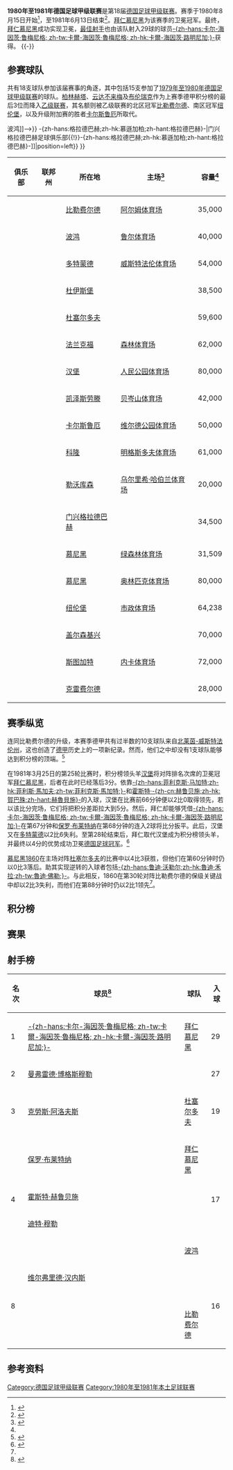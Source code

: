 {{noteTA
|G1=足球
|G2=德甲
|G3=uefa
}}
{{Infobox football league season
| competition                = [[德国足球甲级联赛|德国足球甲级联赛]]
| season                     = 1980–81
| winners                    = [[拜仁慕尼黑|拜仁慕尼黑]]<small>（第 6 次夺冠）</small>
| relegated                  = [[慕尼黑1860|慕尼黑1860]]、[[沙尔克04|沙尔克04]]、<br>[[乌丁根足球俱乐部|乌丁根]]
| continentalcup1            = [[1981–82年欧洲冠军杯|欧洲冠军杯]]
| continentalcup1 qualifiers = [[拜仁慕尼黑|拜仁慕尼黑]]
| continentalcup2            = [[1981–82年欧洲优胜者杯|欧洲优胜者杯]]
| continentalcup2 qualifiers = [[法兰克福足球俱乐部|法兰克福]]
| continentalcup3            = [[1981–82年歐洲足協盃|欧洲联盟杯]]
| continentalcup3 qualifiers = [[汉堡足球俱乐部|汉堡]]、[[斯图加特足球俱乐部|斯图加特]]、<br>[[凯泽斯劳滕足球俱乐部|凯泽斯劳滕]]、[[门兴格拉德巴赫足球俱乐部|-{zh-hans:格拉德巴赫;zh-hk:慕遜加柏;zh-hant:格拉德巴赫}-]]
| league topscorer           = [[卡尔-海因茨·鲁梅尼格|-{zh-hans:鲁梅尼格; zh-tw:魯梅尼格; zh-hk:路明尼加;}-]]<small>（29球）</small>
| biggest home win           = [[汉堡足球俱乐部|汉堡]] 7–1 [[沙尔克04|沙尔克04]]<br>[[门兴格拉德巴赫足球俱乐部|-{zh-hans:格拉德巴赫;zh-hk:慕遜加柏;zh-hant:格拉德巴赫}-]] 7–1 [[乌丁根足球俱乐部|乌丁根]]
| biggest away win           = [[沙尔克04|沙尔克04]] 0–6 [[波鸿足球俱乐部|波鸿]]
| highest scoring            = [[拜仁慕尼黑|拜仁慕尼黑]] 7–2 [[法兰克福足球俱乐部|法兰克福]]<br>[[卡尔斯鲁厄足球俱乐部|卡尔斯鲁厄]] 7–2 [[慕尼黑1860|慕尼黑1860]]
| matches                    = 306
| total goals                = 1031
| attendance                 = 7364087
| prevseason                 = [[1979年至1980年德国足球甲级联赛|1979–80]]
| nextseason                 = [[1981年至1982年德国足球甲级联赛|1981–82]]
}}
'''1980年至1981年德国足球甲级联赛'''是第18届[[德国足球甲级联赛|德国足球甲级联赛]]。赛季于1980年8月15日开始<ref>{{de}}{{cite web|url=http://www.dfb.de/index.php?id=327801|title=Schedule Round 1|publisher=DFB|deadurl=yes|archiveurl=https://web.archive.org/web/20110608083613/http://www.dfb.de/index.php?id=327801|archivedate=2011-06-08|accessdate=2014-10-14}}</ref>，至1981年6月13日结束<ref>{{de}}{{cite web|url=http://www.dfb.de/index.php?id=328163|title=Archive 1980/1981 Round 34|publisher=DFB|deadurl=yes|archiveurl=https://web.archive.org/web/20110608083727/http://www.dfb.de/index.php?id=328163|archivedate=2011-06-08|accessdate=2014-10-14}}</ref>。[[拜仁慕尼黑|拜仁慕尼黑]]为该赛季的卫冕冠军。最终，[[拜仁慕尼黑|拜仁慕尼黑]]成功实现卫冕，[[德国足球甲级联赛最佳射手|最佳射手]]也由该队射入29球的球员[[卡尔-海因茨·鲁梅尼格|-{zh-hans:卡尔-海因茨·鲁梅尼格; zh-tw:卡爾-海因茨·魯梅尼格; zh-hk:卡爾-海因茨·路明尼加;}-]]获得。
{{TOC left}}
{{-}}

==参赛球队==
共有18支球队参加该届赛事的角逐，其中包括15支参加了[[1979年至1980年德国足球甲级联赛|1979年至1980年德国足球甲级联赛]]的球队。[[柏林赫塔|柏林赫塔]]、[[云达不来梅|云达不来梅]]及[[布伦瑞克足球俱乐部|布伦瑞克]]作为上赛季德甲积分榜的最后3位而降入[[德国足球乙级联赛|乙级联赛]]，其名额则被乙级联赛的北区冠军[[比勒费尔德足球俱乐部|比勒费尔德]]、南区冠军[[纽伦堡足球俱乐部|纽伦堡]]，以及升级附加赛的胜者[[卡尔斯鲁厄足球俱乐部|卡尔斯鲁厄]]所取代。

{{Location map+ |FRG and West Berlin |width=375 |float=right |caption=1980-81赛季德甲联赛球队分布图 |places=
{{Location map~ |FRG and West Berlin |lat=52.022833|long=8.522395|label=[[比勒费尔德足球俱乐部|比勒费尔德]] |position=bottom}}
{{Location map~ |FRG and West Berlin |lat=51.482987|long=7.211397 |label=<!--<small>[[波鸿足球俱乐部{{!}}波鸿|波鸿足球俱乐部{{!}}波鸿]]</small>-->}}
{{Location map~ |FRG and West Berlin |lat=51.4925  |long=7.454444 |label=<small>[[多特蒙德足球俱乐部|多特蒙德]]</small>}}
{{Location map~ |FRG and West Berlin |lat=51.409033|long=6.778664 |label=<small>[[杜伊斯堡足球俱乐部|杜伊斯堡]]</small>|position=left}}
{{Location map~ |FRG and West Berlin |lat=51.261593|long=6.733204 |label=<small>[[杜塞尔多夫足球俱乐部|杜塞尔多夫]]</small> }}
{{Location map~ |FRG and West Berlin |lat=50.069206|long=8.644234 |label=[[法兰克福足球俱乐部|法兰克福]] |position=left}}
{{Location map~ |FRG and West Berlin |lat=53.587095|long=9.898711 |label=[[汉堡足球俱乐部|汉堡]]}}
{{Location map~ |FRG and West Berlin |lat=49.434705|long=7.776408 |label=[[凯泽斯劳滕足球俱乐部|凯泽斯劳滕]]}}
{{Location map~ |FRG and West Berlin |lat=49.021176|long=8.413021 |label=[[卡尔斯鲁厄足球俱乐部|卡尔斯鲁厄]]}}
{{Location map~ |FRG and West Berlin |lat=50.933224|long=6.874697 |label=<small>[[科隆足球俱乐部|科隆]]</small>|position=bottom}}
{{Location map~ |FRG and West Berlin |lat=51.037708|long=7.002651|label=<small>[[拜耳勒沃库森|勒沃库森]]</small>}}
{{Location map~ |FRG and West Berlin |lat=51.208908|long=6.439549 |label=<small>[[门兴格拉德巴赫足球俱乐部{{!}}-{zh-hans:格拉德巴赫;zh-hk:慕遜加柏;zh-hant:格拉德巴赫}-|门兴格拉德巴赫足球俱乐部{{!}}-{zh-hans:格拉德巴赫;zh-hk:慕遜加柏;zh-hant:格拉德巴赫}-]]</small>|position=left}}
{{Location map~ |FRG and West Berlin |lat=48.110950|long=11.574578|label=[[慕尼黑1860|慕尼黑1860]]<br>[[拜仁慕尼黑|拜仁慕尼黑]]}}
{{Location map~ |FRG and West Berlin |lat=49.426230|long=11.125740|label=[[纽伦堡足球俱乐部|纽伦堡]]|}}
{{Location map~ |FRG and West Berlin |lat=51.529752|long=7.079809 |label=<small>[[沙尔克04|沙尔克]]</small>|position=left}}
{{Location map~ |FRG and West Berlin |lat=48.792295|long=9.232141|label=[[斯图加特足球俱乐部|斯图加特]]}}
{{Location map~ |FRG and West Berlin |lat=51.338858|long=6.603603 |label=<small>[[乌丁根足球俱乐部|乌丁根]]</small>|position=left}}
<!--DISPLAY FIXES FOR RUHR AREA TEAMS-->
{{Location map~ |FRG and West Berlin |mark=TransparentPlaceholder.png|lat=51.559146|long=7.067248 |label=<br /><small>    [[波鸿足球俱乐部|波鸿]]</small> |position=top}}
}}
{| class="wikitable sortable"
|-
! 俱乐部
! 联邦州
! 所在地
! 主场<ref name="Vereinslexikon">{{de}}{{cite book|last=Grüne|first=Hardy|title=Enzyklopädie des deutschen Ligafußballs, Band 7: Vereinslexikon|publisher=AGON Sportverlag|location=Kassel|year=2001|isbn=3-89784-147-9}}</ref>
! 容量<ref name="Vereinslexikon" />
|-
| {{sort|Bielefeld|[[比勒费尔德足球俱乐部|比勒费尔德]]}}
| {{flag|North Rhine-Westphalia}}
| [[比勒费尔德|比勒费尔德]]
| [[旭格竞技场|阿尔姆体育场]]
| 35,000
|-
| {{sort|Bochum|[[波鸿足球俱乐部|波鸿]]}}
| {{flag|North Rhine-Westphalia}}
| [[波鸿|波鸿]]
| [[鲁尔球场|鲁尔体育场]]
| 40,000
|-
| {{sort|Dortmund|[[多特蒙德足球俱乐部|多特蒙德]]}}
| {{flag|North Rhine-Westphalia}}
| [[多特蒙德|多特蒙德]]
| [[威斯特法伦球场|威斯特法伦体育场]]
| 54,000
|-
| {{sort|Duisburg|[[杜伊斯堡足球俱乐部|杜伊斯堡]]}}
| {{flag|North Rhine-Westphalia}}
| [[杜伊斯堡|杜伊斯堡]]
| {{link-de|维道体育场|Wedaustadion}}
| 38,500
|-
| {{sort|Düsseldorf|[[杜塞尔多夫足球俱乐部|杜塞尔多夫]]}}
| {{flag|North Rhine-Westphalia}}
| [[杜塞尔多夫|杜塞尔多夫]]
| {{link-de|莱茵体育场|Rheinstadion}}
| 59,600
|-
| {{sort|Frankfurt|[[法兰克福足球俱乐部|法兰克福]]}}
| {{flag|Hesse}}
| [[法兰克福|法兰克福]]
| [[商业银行竞技场|森林体育场]]
| 62,000
|-
| {{sort|Hamburg|[[汉堡足球俱乐部|汉堡]]}}
| {{flag|Hamburg}}
| [[汉堡|汉堡]]
| [[人民公园体育场|人民公园体育场]]
| 80,000
|-
| {{sort|Kaiserslautern|[[凯泽斯劳滕足球俱乐部|凯泽斯劳滕]]}}
| {{flag|Rhineland-Palatinate}}
| [[凯泽斯劳滕|凯泽斯劳滕]]
| [[弗里茨·瓦尔特体育场|贝岑山体育场]]
| 42,000
|-
| {{sort|Karlsruhe|[[卡尔斯鲁厄足球俱乐部|卡尔斯鲁厄]]}}
|{{flag|Baden-Württemberg}}
| [[卡尔斯鲁厄|卡尔斯鲁厄]]
| [[维尔德公园体育场|维尔德公园体育场]]
| 50,000
|-
| {{sort|Köln|[[科隆足球俱乐部|科隆]]}}
| {{flag|North Rhine-Westphalia}}
| [[科隆|科隆]]
| [[莱茵能源球场|明格斯多夫体育场]]
| 61,000
|-
| {{sort|Leverkusen|[[拜耳勒沃库森|拜耳勒沃库森]]}}
| {{flag|North Rhine-Westphalia}}
| [[勒沃库森|勒沃库森]]
| [[拜耳竞技场|乌尔里希·哈伯兰体育场]]
| 20,000
|-
| {{sort|Mönchengladbach|[[门兴格拉德巴赫足球俱乐部|门兴格拉德巴赫]]}}
| {{flag|North Rhine-Westphalia}}
| [[门兴格拉德巴赫|门兴格拉德巴赫]]
| {{link-de|博克尔山体育场|Bökelbergstadion}}
| 34,500
|-
| {{sort|München 1860|[[慕尼黑1860|慕尼黑1860]]}}
| {{flag|Bavaria}}
| [[慕尼黑|慕尼黑]]
| [[绿森林体育场|绿森林体育场]]
| 31,509
|-
| {{sort|München Bayern|[[拜仁慕尼黑|拜仁慕尼黑]]}}
| {{flag|Bavaria}}
| [[慕尼黑|慕尼黑]]
| [[慕尼黑奥林匹克体育场|奥林匹克体育场]]
| 80,000
|-
| {{sort|Nurnberg|[[纽伦堡足球俱乐部|纽伦堡]]}}
| {{flag|Bavaria}}
| [[纽伦堡|纽伦堡]]
| [[根德体育场|市政体育场]]
| 64,238
|-
| {{sort|Schalke|[[沙尔克04|沙尔克04]]}}
| {{flag|North Rhine-Westphalia}}
| [[盖尔森基兴|盖尔森基兴]]
| {{link-de|公园体育场|Parkstadion}}
| 70,000
|-
| {{sort|Stuttgart|[[斯图加特足球俱乐部|斯图加特]]}}
|{{flag|Baden-Württemberg}}
| [[斯图加特|斯图加特]]
| [[内卡体育场|内卡体育场]]
| 72,000
|-
| {{sort|Uerdingen|[[乌丁根足球俱乐部|乌丁根]]}}
| {{flag|North Rhine-Westphalia}}
| [[克雷费尔德|克雷费尔德]]
| {{link-de|格罗滕堡体育场|Grotenburg-Stadion}}
| 28,000
|}

==赛季纵览==
连同比勒费尔德的升级，本赛季德甲共有过半数的10支球队来自[[北莱茵-威斯特法伦州|北莱茵-威斯特法伦州]]，这也创造了[[德甲|德甲]]历史上的一项新纪录。然而，他们之中却没有1支球队能够达到积分榜的顶端。<ref name="kicker">{{de}}{{cite web|url=http://www.kicker.de/news/fussball/bundesliga/bl50/573044/artikel_champagner-in-muenchen-traenen-auf-schalke.html|title=Champagner in München, Tränen auf Schalke|publisher=Kicker Online|date=2012-08-03|accessdate=2014-10-15|archive-date=2014-02-28|archive-url=https://web.archive.org/web/20140228222035/http://www.kicker.de/news/fussball/bundesliga/bl50/573044/artikel_champagner-in-muenchen-traenen-auf-schalke.html|dead-url=no}}</ref>

在1981年3月25日的第25轮比赛时，积分榜领头羊[[汉堡足球俱乐部|汉堡]]将对阵排名次席的卫冕冠军[[拜仁慕尼黑|拜仁慕尼黑]]，后者在此时已经落后3分。依靠[[菲利斯·馬加夫|-{zh-hans:菲利克斯·马加特;zh-hk:菲利斯·馬加夫;zh-tw:菲利克斯·馬加特;}-]]和[[霍斯特·赫鲁贝施|霍斯特·-{zh-cn:赫鲁贝施;zh-hk:賀巴殊;zh-hant:赫魯貝施}-]]的入球，汉堡在比赛前66分钟便以2比0取得领先，若以该比分完场，它们将把积分差距拉大到5分。然后，拜仁却能够凭借[[卡尔-海因茨·鲁梅尼格|-{zh-hans:卡尔-海因茨·鲁梅尼格; zh-tw:卡爾-海因茨·魯梅尼格; zh-hk:卡爾-海因茨·路明尼加;}-]]在第67分钟和[[保罗·布莱特纳|保罗·布莱特纳]]在第68分钟的连入2球将比分扳平。此后，汉堡又在[[多特蒙德|多特蒙德]]以2比6失利。至第28轮结束后，拜仁取代汉堡成为积分榜领头羊，并最终以4分的优势成功卫冕[[德国足球冠军|德国足球冠军]]。<ref>{{de}}{{cite book | last = Schulze-Marmeling | first = Dietrich | title = Die Bayern. Die Geschichte des deutschen Rekordmeisters | publisher = Die Werkstatt | year = 2003 | isbn = 3-89533-426-X|page=266-267}}</ref>

[[慕尼黑1860|慕尼黑1860]]在主场对阵[[杜塞尔多夫足球俱乐部|杜塞尔多夫]]的比赛中以4比3获胜，但他们在第60分钟时仍以0比3落后。助其实现逆转的入球者包括[[鲁迪·沃勒尔|-{zh-hans:鲁迪·沃勒尔;zh-hk:魯迪·禾拉;zh-tw:魯迪·佛勒;}-]]。与此相反，1860在第30轮对阵比勒费尔德的保级关键战中却以2比3失利，而他们在第88分钟时仍以2比1领先<ref name="kicker"/>。

==积分榜==
{{Fb cl header}}
{{Fb cl team 2pts |p=1 |t=Bayern Munich     |w=22|d=9 |l=3 |gf=89|ga=41|bc=#ACE1AF|champion=y}}
{{Fb cl3 qr |rows=1 |competition=[[1981–82年欧洲冠军杯#第一圈|1981–82年欧洲冠军杯第一圈]]}}
{{Fb cl team 2pts |p=2 |t=Hamburg           |w=21|d=7 |l=6 |gf=73|ga=43|bc=#97DEFF}}
{{Fb cl3 qr |rows=3 |competition=[[1981–82年歐洲足協盃#第一圈|1981–82年欧洲联盟杯第一圈]]}}
{{Fb cl team 2pts |p=3 |t=Stuttgart         |w=19|d=8 |l=7 |gf=70|ga=44|bc=#97DEFF}}
{{Fb cl team 2pts |p=4 |t=Kaiserslautern    |w=17|d=10|l=7 |gf=60|ga=37|bc=#97DEFF}}
{{Fb cl team 2pts |p=5 |t=Frankfurt         |w=13|d=12|l=9 |gf=61|ga=57|bc=#FFFF75}}
{{Fb cl3 qr |rows=1 |competition=[[1981–82年欧洲优胜者杯|1981–82年欧洲优胜者杯第一圈]]}}
{{Fb cl team 2pts |p=6 |t=Mönchengladbach   |w=15|d=7 |l=12|gf=68|ga=64|bc=#97DEFF}}
{{Fb cl3 qr |rows=1 |competition=[[1981–82年歐洲足協盃#第一圈|1981–82年欧洲联盟杯第一圈]]|nt=1}}
{{Fb cl team 2pts |p=7 |t=Borussia Dortmund |w=13|d=9 |l=12|gf=69|ga=59}}
{{Fb cl team 2pts |p=8 |t=Köln              |w=12|d=10|l=12|gf=54|ga=55}}
{{Fb cl team 2pts |p=9 |t=Bochum            |w=9 |d=15|l=10|gf=53|ga=45}}
{{Fb cl team 2pts |p=10|t=Karlsruhe         |w=9 |d=14|l=11|gf=56|ga=63}}
{{Fb cl team 2pts |p=11|t=Leverkusen        |w=10|d=10|l=14|gf=52|ga=53}}
{{Fb cl team 2pts |p=12|t=Duisburg          |w=10|d=9 |l=15|gf=45|ga=58}}
{{Fb cl team 2pts |p=13|t=Düsseldorf        |w=10|d=8 |l=16|gf=57|ga=64}}
{{Fb cl team 2pts |p=14|t=Nuremberg         |w=11|d=6 |l=17|gf=47|ga=57}}
{{Fb cl team 2pts |p=15|t=Bielefeld         |w=10|d=6 |l=18|gf=46|ga=65}}
{{Fb cl team 2pts |p=16|t=1860 Munich       |w=9 |d=7 |l=18|gf=49|ga=67|bc=#FF8888|relegated=y}}
{{Fb cl3 qr |relegation=yes |rows=3 |competition=[[1981年至1982年德国足球乙级联赛|1981–82年乙级联赛]]}}
{{Fb cl team 2pts |p=17|t=Schalke 04        |w=8 |d=7 |l=19|gf=43|ga=88|bc=#FF8888|relegated=y}}
{{Fb cl team 2pts |p=18|t=Uerdingen   |w=8 |d=6 |l=20|gf=47|ga=79|bc=#FF8888|relegated=y}}
{{Fb cl footer |s=[https://web.archive.org/web/20110608083743/http://www.dfb.de/index.php?id=328164 www.dfb.de]  |nt=<sup>1</sup>因{{Fb team Frankfurt}}获得了[[1981–82年欧洲优胜者杯|欧洲优胜者杯]]的参赛权，其[[1981–82年歐洲足協盃|欧洲联盟杯]]的参赛资格由联赛第6名[[门兴格拉德巴赫足球俱乐部|门兴格拉德巴赫]]入替。|date=2012-04}}

==赛果==
{{Fb r header |nt=18 | Bielefeld | Bochum | Dortmund | Duisburg | Düsseldorf | Frankfurt | Hamburg | Kaiserslautern | Karlsruhe | Köln | Leverkusen | Mönchengladbach | Bayern Munich | 1860 Munich | Nuremberg | Schalke 04 | Stuttgart | Uerdingen}}

{{Fb r team |t=Bielefeld |bg=y}}
<!--      Bielefeld --> {{Fb r|r=null }}
<!--         Bochum --> {{Fb r|gf=3 |ga=3 }}
<!--       Dortmund --> {{Fb r|gf=1 |ga=0 }}
<!--       Duisburg --> {{Fb r|gf=2 |ga=1 }}
<!--     Düsseldorf --> {{Fb r|gf=3 |ga=0 }}
<!--      Frankfurt --> {{Fb r|gf=1 |ga=1 }}
<!--        Hamburg --> {{Fb r|gf=0 |ga=2 }}
<!-- Kaiserslautern --> {{Fb r|gf=0 |ga=1 }}
<!--      Karlsruhe --> {{Fb r|gf=4 |ga=1 }}
<!--           Köln --> {{Fb r|gf=2 |ga=5 }}
<!--     Leverkusen --> {{Fb r|gf=1 |ga=1 }}
<!--     M'gladbach --> {{Fb r|gf=2 |ga=3 }}
<!--  Bayern Munich --> {{Fb r|gf=1 |ga=2 }}
<!--    1860 Munich --> {{Fb r|gf=3 |ga=2 }}
<!--      Nuremberg --> {{Fb r|gf=0 |ga=2 }}
<!--        Schalke --> {{Fb r|gf=1 |ga=0 }}
<!--      Stuttgart --> {{Fb r|gf=1 |ga=0 }}
<!--      Uerdingen --> {{Fb r|gf=3 |ga=1 }}

{{Fb r team |t=Bochum |bg=y}}
<!--     Hertha BSC --> {{Fb r|gf=0 |ga=2 }}
<!--         Bochum --> {{Fb r|r=null }}
<!--       Dortmund --> {{Fb r|gf=0 |ga=2 }}
<!--       Duisburg --> {{Fb r|gf=1 |ga=1 }}
<!--     Düsseldorf --> {{Fb r|gf=2 |ga=1 }}
<!--      Frankfurt --> {{Fb r|gf=2 |ga=0 }}
<!--        Hamburg --> {{Fb r|gf=0 |ga=3 }}
<!-- Kaiserslautern --> {{Fb r|gf=0 |ga=0 }}
<!--      Karlsruhe --> {{Fb r|gf=0 |ga=0 }}
<!--           Köln --> {{Fb r|gf=1 |ga=1 }}
<!--     Leverkusen --> {{Fb r|gf=1 |ga=1 }}
<!--     M'gladbach --> {{Fb r|gf=1 |ga=1 }}
<!--  Bayern Munich --> {{Fb r|gf=1 |ga=3 }}
<!--    1860 Munich --> {{Fb r|gf=4 |ga=1 }}
<!--      Nuremberg --> {{Fb r|gf=4 |ga=0 }}
<!--        Schalke --> {{Fb r|gf=5 |ga=1 }}
<!--      Stuttgart --> {{Fb r|gf=1 |ga=1 }}
<!--      Uerdingen --> {{Fb r|gf=2 |ga=2 }}

{{Fb r team |t=Dortmund |bg=y}}
<!--     Hertha BSC --> {{Fb r|gf=5 |ga=0 }}
<!--         Bochum --> {{Fb r|gf=1 |ga=3 }}
<!--       Dortmund --> {{Fb r|r=null }}
<!--       Duisburg --> {{Fb r|gf=5 |ga=1 }}
<!--     Düsseldorf --> {{Fb r|gf=2 |ga=1 }}
<!--      Frankfurt --> {{Fb r|gf=2 |ga=1 }}
<!--        Hamburg --> {{Fb r|gf=6 |ga=2 }}
<!-- Kaiserslautern --> {{Fb r|gf=2 |ga=2 }}
<!--      Karlsruhe --> {{Fb r|gf=3 |ga=3 }}
<!--           Köln --> {{Fb r|gf=2 |ga=2 }}
<!--     Leverkusen --> {{Fb r|gf=5 |ga=3 }}
<!--     M'gladbach --> {{Fb r|gf=0 |ga=3 }}
<!--  Bayern Munich --> {{Fb r|gf=2 |ga=2 }}
<!--    1860 Munich --> {{Fb r|gf=4 |ga=1 }}
<!--      Nuremberg --> {{Fb r|gf=1 |ga=0 }}
<!--        Schalke --> {{Fb r|gf=2 |ga=2 }}
<!--      Stuttgart --> {{Fb r|gf=3 |ga=3 }}
<!--      Uerdingen --> {{Fb r|gf=2 |ga=1 }}

{{Fb r team |t=Duisburg |bg=y}}
<!--     Hertha BSC --> {{Fb r|gf=1 |ga=1 }}
<!--         Bochum --> {{Fb r|gf=0 |ga=3 }}
<!--       Dortmund --> {{Fb r|gf=2 |ga=1 }}
<!--       Duisburg --> {{Fb r|r=null }}
<!--     Düsseldorf --> {{Fb r|gf=2 |ga=1 }}
<!--      Frankfurt --> {{Fb r|gf=0 |ga=0 }}
<!--        Hamburg --> {{Fb r|gf=2 |ga=0 }}
<!-- Kaiserslautern --> {{Fb r|gf=1 |ga=1 }}
<!--      Karlsruhe --> {{Fb r|gf=2 |ga=2 }}
<!--           Köln --> {{Fb r|gf=3 |ga=4 }}
<!--     Leverkusen --> {{Fb r|gf=2 |ga=4 }}
<!--     M'gladbach --> {{Fb r|gf=4 |ga=0 }}
<!--  Bayern Munich --> {{Fb r|gf=0 |ga=1 }}
<!--    1860 Munich --> {{Fb r|gf=1 |ga=0 }}
<!--      Nuremberg --> {{Fb r|gf=2 |ga=0 }}
<!--        Schalke --> {{Fb r|gf=5 |ga=1 }}
<!--      Stuttgart --> {{Fb r|gf=0 |ga=3 }}
<!--      Uerdingen --> {{Fb r|gf=3 |ga=2 }}

{{Fb r team |t=Düsseldorf |bg=y}}
<!--     Hertha BSC --> {{Fb r|gf=3 |ga=1 }}
<!--         Bochum --> {{Fb r|gf=1 |ga=1 }}
<!--       Dortmund --> {{Fb r|gf=2 |ga=2 }}
<!--       Duisburg --> {{Fb r|gf=0 |ga=1 }}
<!--     Düsseldorf --> {{Fb r|r=null }}
<!--      Frankfurt --> {{Fb r|gf=2 |ga=2 }}
<!--        Hamburg --> {{Fb r|gf=2 |ga=3 }}
<!-- Kaiserslautern --> {{Fb r|gf=0 |ga=2 }}
<!--      Karlsruhe --> {{Fb r|gf=1 |ga=2 }}
<!--           Köln --> {{Fb r|gf=0 |ga=0 }}
<!--     Leverkusen --> {{Fb r|gf=4 |ga=3 }}
<!--     M'gladbach --> {{Fb r|gf=2 |ga=1 }}
<!--  Bayern Munich --> {{Fb r|gf=3 |ga=0 }}
<!--    1860 Munich --> {{Fb r|gf=2 |ga=1 }}
<!--      Nuremberg --> {{Fb r|gf=2 |ga=2 }}
<!--        Schalke --> {{Fb r|gf=3 |ga=3 }}
<!--      Stuttgart --> {{Fb r|gf=3 |ga=1 }}
<!--      Uerdingen --> {{Fb r|gf=4 |ga=2 }}

{{Fb r team |t=Frankfurt |bg=y}}
<!--     Hertha BSC --> {{Fb r|gf=2 |ga=0 }}
<!--         Bochum --> {{Fb r|gf=2 |ga=2 }}
<!--       Dortmund --> {{Fb r|gf=0 |ga=4 }}
<!--       Duisburg --> {{Fb r|gf=2 |ga=1 }}
<!--     Düsseldorf --> {{Fb r|gf=2 |ga=2 }}
<!--      Frankfurt --> {{Fb r|r=null }}
<!--        Hamburg --> {{Fb r|gf=1 |ga=1 }}
<!-- Kaiserslautern --> {{Fb r|gf=3 |ga=2 }}
<!--      Karlsruhe --> {{Fb r|gf=3 |ga=3 }}
<!--           Köln --> {{Fb r|gf=4 |ga=0 }}
<!--     Leverkusen --> {{Fb r|gf=2 |ga=0 }}
<!--     M'gladbach --> {{Fb r|gf=2 |ga=1 }}
<!--  Bayern Munich --> {{Fb r|gf=0 |ga=0 }}
<!--    1860 Munich --> {{Fb r|gf=2 |ga=1 }}
<!--      Nuremberg --> {{Fb r|gf=3 |ga=0 }}
<!--        Schalke --> {{Fb r|gf=5 |ga=0 }}
<!--      Stuttgart --> {{Fb r|gf=2 |ga=1 }}
<!--      Uerdingen --> {{Fb r|gf=2 |ga=2 }}

{{Fb r team |t=Hamburg |bg=y}}
<!--     Hertha BSC --> {{Fb r|gf=4 |ga=1 }}
<!--         Bochum --> {{Fb r|gf=2 |ga=1 }}
<!--       Dortmund --> {{Fb r|gf=2 |ga=1 }}
<!--       Duisburg --> {{Fb r|gf=0 |ga=0 }}
<!--     Düsseldorf --> {{Fb r|gf=2 |ga=1 }}
<!--      Frankfurt --> {{Fb r|gf=3 |ga=1 }}
<!--        Hamburg --> {{Fb r|r=null }}
<!-- Kaiserslautern --> {{Fb r|gf=3 |ga=2 }}
<!--      Karlsruhe --> {{Fb r|gf=3 |ga=1 }}
<!--           Köln --> {{Fb r|gf=2 |ga=0 }}
<!--     Leverkusen --> {{Fb r|gf=2 |ga=0 }}
<!--     M'gladbach --> {{Fb r|gf=2 |ga=1 }}
<!--  Bayern Munich --> {{Fb r|gf=2 |ga=2 }}
<!--    1860 Munich --> {{Fb r|gf=4 |ga=1 }}
<!--      Nuremberg --> {{Fb r|gf=1 |ga=0 }}
<!--        Schalke --> {{Fb r|gf=7 |ga=1 }}
<!--      Stuttgart --> {{Fb r|gf=1 |ga=3 }}
<!--      Uerdingen --> {{Fb r|gf=2 |ga=1 }}

{{Fb r team |t=Kaiserslautern |bg=y}}
<!--     Hertha BSC --> {{Fb r|gf=1 |ga=3 }}
<!--         Bochum --> {{Fb r|gf=0 |ga=0 }}
<!--       Dortmund --> {{Fb r|gf=1 |ga=1 }}
<!--       Duisburg --> {{Fb r|gf=1 |ga=1 }}
<!--     Düsseldorf --> {{Fb r|gf=3 |ga=0 }}
<!--      Frankfurt --> {{Fb r|gf=2 |ga=0 }}
<!--        Hamburg --> {{Fb r|gf=2 |ga=2 }}
<!-- Kaiserslautern --> {{Fb r|r=null }}
<!--      Karlsruhe --> {{Fb r|gf=1 |ga=0 }}
<!--           Köln --> {{Fb r|gf=5 |ga=1 }}
<!--     Leverkusen --> {{Fb r|gf=3 |ga=1 }}
<!--     M'gladbach --> {{Fb r|gf=3 |ga=2 }}
<!--  Bayern Munich --> {{Fb r|gf=4 |ga=2 }}
<!--    1860 Munich --> {{Fb r|gf=3 |ga=2 }}
<!--      Nuremberg --> {{Fb r|gf=3 |ga=1 }}
<!--        Schalke --> {{Fb r|gf=2 |ga=0 }}
<!--      Stuttgart --> {{Fb r|gf=1 |ga=0 }}
<!--      Uerdingen --> {{Fb r|gf=4 |ga=2 }}

{{Fb r team |t=Karlsruhe |bg=y}}
<!--     Hertha BSC --> {{Fb r|gf=2 |ga=1 }}
<!--         Bochum --> {{Fb r|gf=0 |ga=0 }}
<!--       Dortmund --> {{Fb r|gf=1 |ga=1 }}
<!--       Duisburg --> {{Fb r|gf=2 |ga=0 }}
<!--     Düsseldorf --> {{Fb r|gf=3 |ga=0 }}
<!--      Frankfurt --> {{Fb r|gf=1 |ga=1 }}
<!--        Hamburg --> {{Fb r|gf=1 |ga=1 }}
<!-- Kaiserslautern --> {{Fb r|gf=1 |ga=1 }}
<!--      Karlsruhe --> {{Fb r|r=null }}
<!--           Köln --> {{Fb r|gf=1 |ga=1 }}
<!--     Leverkusen --> {{Fb r|gf=1 |ga=1 }}
<!--     M'gladbach --> {{Fb r|gf=3 |ga=4 }}
<!--  Bayern Munich --> {{Fb r|gf=0 |ga=3 }}
<!--    1860 Munich --> {{Fb r|gf=7 |ga=2 }}
<!--      Nuremberg --> {{Fb r|gf=4 |ga=1 }}
<!--        Schalke --> {{Fb r|gf=3 |ga=2 }}
<!--      Stuttgart --> {{Fb r|gf=0 |ga=0 }}
<!--      Uerdingen --> {{Fb r|gf=3 |ga=1 }}

{{Fb r team |t=Köln |bg=y}}
<!--     Hertha BSC --> {{Fb r|gf=1 |ga=0 }}
<!--         Bochum --> {{Fb r|gf=2 |ga=2 }}
<!--       Dortmund --> {{Fb r|gf=2 |ga=1 }}
<!--       Duisburg --> {{Fb r|gf=1 |ga=0 }}
<!--     Düsseldorf --> {{Fb r|gf=1 |ga=2 }}
<!--      Frankfurt --> {{Fb r|gf=5 |ga=0 }}
<!--        Hamburg --> {{Fb r|gf=0 |ga=3 }}
<!-- Kaiserslautern --> {{Fb r|gf=2 |ga=2 }}
<!--      Karlsruhe --> {{Fb r|gf=4 |ga=0 }}
<!--           Köln --> {{Fb r|r=null }}
<!--     Leverkusen --> {{Fb r|gf=1 |ga=1 }}
<!--     M'gladbach --> {{Fb r|gf=2 |ga=3 }}
<!--  Bayern Munich --> {{Fb r|gf=0 |ga=3 }}
<!--    1860 Munich --> {{Fb r|gf=4 |ga=1 }}
<!--      Nuremberg --> {{Fb r|gf=2 |ga=2 }}
<!--        Schalke --> {{Fb r|gf=0 |ga=2 }}
<!--      Stuttgart --> {{Fb r|gf=3 |ga=1 }}
<!--      Uerdingen --> {{Fb r|gf=3 |ga=0 }}

{{Fb r team |t=Leverkusen |bg=y}}
<!--     Hertha BSC --> {{Fb r|gf=2 |ga=0 }}
<!--         Bochum --> {{Fb r|gf=2 |ga=0 }}
<!--       Dortmund --> {{Fb r|gf=4 |ga=1 }}
<!--       Duisburg --> {{Fb r|gf=1 |ga=1 }}
<!--     Düsseldorf --> {{Fb r|gf=2 |ga=0 }}
<!--      Frankfurt --> {{Fb r|gf=3 |ga=2 }}
<!--        Hamburg --> {{Fb r|gf=1 |ga=2 }}
<!-- Kaiserslautern --> {{Fb r|gf=0 |ga=1 }}
<!--      Karlsruhe --> {{Fb r|gf=3 |ga=0 }}
<!--           Köln --> {{Fb r|gf=1 |ga=1 }}
<!--     Leverkusen --> {{Fb r|r=null }}
<!--     M'gladbach --> {{Fb r|gf=1 |ga=5 }}
<!--  Bayern Munich --> {{Fb r|gf=3 |ga=0 }}
<!--    1860 Munich --> {{Fb r|gf=1 |ga=1 }}
<!--      Nuremberg --> {{Fb r|gf=1 |ga=1 }}
<!--        Schalke --> {{Fb r|gf=4 |ga=0 }}
<!--      Stuttgart --> {{Fb r|gf=1 |ga=1 }}
<!--      Uerdingen --> {{Fb r|gf=4 |ga=1 }}

{{Fb r team |t=Mönchengladbach |bg=y}}
<!--     Hertha BSC --> {{Fb r|gf=4 |ga=2 }}
<!--         Bochum --> {{Fb r|gf=2 |ga=1 }}
<!--       Dortmund --> {{Fb r|gf=1 |ga=0 }}
<!--       Duisburg --> {{Fb r|gf=4 |ga=1 }}
<!--     Düsseldorf --> {{Fb r|gf=2 |ga=2 }}
<!--      Frankfurt --> {{Fb r|gf=2 |ga=2 }}
<!--        Hamburg --> {{Fb r|gf=2 |ga=2 }}
<!-- Kaiserslautern --> {{Fb r|gf=1 |ga=0 }}
<!--      Karlsruhe --> {{Fb r|gf=3 |ga=3 }}
<!--           Köln --> {{Fb r|gf=2 |ga=0 }}
<!--     Leverkusen --> {{Fb r|gf=1 |ga=0 }}
<!--     M'gladbach --> {{Fb r|r=null }}
<!--  Bayern Munich --> {{Fb r|gf=1 |ga=4 }}
<!--    1860 Munich --> {{Fb r|gf=3 |ga=2 }}
<!--      Nuremberg --> {{Fb r|gf=1 |ga=4 }}
<!--        Schalke --> {{Fb r|gf=3 |ga=1 }}
<!--      Stuttgart --> {{Fb r|gf=1 |ga=3 }}
<!--      Uerdingen --> {{Fb r|gf=7 |ga=1 }}

{{Fb r team |t=Bayern Munich |bg=y}}
<!--     Hertha BSC --> {{Fb r|gf=5 |ga=1 }}
<!--         Bochum --> {{Fb r|gf=3 |ga=1 }}
<!--       Dortmund --> {{Fb r|gf=5 |ga=3 }}
<!--       Duisburg --> {{Fb r|gf=5 |ga=1 }}
<!--     Düsseldorf --> {{Fb r|gf=3 |ga=2 }}
<!--      Frankfurt --> {{Fb r|gf=7 |ga=2 }}
<!--        Hamburg --> {{Fb r|gf=2 |ga=1 }}
<!-- Kaiserslautern --> {{Fb r|gf=3 |ga=0 }}
<!--      Karlsruhe --> {{Fb r|gf=1 |ga=1 }}
<!--           Köln --> {{Fb r|gf=1 |ga=1 }}
<!--     Leverkusen --> {{Fb r|gf=3 |ga=0 }}
<!--     M'gladbach --> {{Fb r|gf=4 |ga=0 }}
<!--  Bayern Munich --> {{Fb r|r=null }}
<!--    1860 Munich --> {{Fb r|gf=1 |ga=1 }}
<!--      Nuremberg --> {{Fb r|gf=4 |ga=2 }}
<!--        Schalke --> {{Fb r|gf=5 |ga=1 }}
<!--      Stuttgart --> {{Fb r|gf=1 |ga=1 }}
<!--      Uerdingen --> {{Fb r|gf=4 |ga=0 }}

{{Fb r team |t=1860 Munich |bg=y}}
<!--     Hertha BSC --> {{Fb r|gf=2 |ga=1 }}
<!--         Bochum --> {{Fb r|gf=2 |ga=2 }}
<!--       Dortmund --> {{Fb r|gf=0 |ga=1 }}
<!--       Duisburg --> {{Fb r|gf=1 |ga=3 }}
<!--     Düsseldorf --> {{Fb r|gf=4 |ga=3 }}
<!--      Frankfurt --> {{Fb r|gf=0 |ga=2 }}
<!--        Hamburg --> {{Fb r|gf=0 |ga=0 }}
<!-- Kaiserslautern --> {{Fb r|gf=1 |ga=1 }}
<!--      Karlsruhe --> {{Fb r|gf=4 |ga=2 }}
<!--           Köln --> {{Fb r|gf=2 |ga=1 }}
<!--     Leverkusen --> {{Fb r|gf=1 |ga=0 }}
<!--     M'gladbach --> {{Fb r|gf=0 |ga=0 }}
<!--  Bayern Munich --> {{Fb r|gf=1 |ga=3 }}
<!--    1860 Munich --> {{Fb r|r=null }}
<!--      Nuremberg --> {{Fb r|gf=2 |ga=4 }}
<!--        Schalke --> {{Fb r|gf=3 |ga=1 }}
<!--      Stuttgart --> {{Fb r|gf=0 |ga=0 }}
<!--      Uerdingen --> {{Fb r|gf=4 |ga=0 }}

{{Fb r team |t=Nuremberg |bg=y}}
<!--     Hertha BSC --> {{Fb r|gf=2 |ga=0 }}
<!--         Bochum --> {{Fb r|gf=0 |ga=2 }}
<!--       Dortmund --> {{Fb r|gf=2 |ga=0 }}
<!--       Duisburg --> {{Fb r|gf=1 |ga=0 }}
<!--     Düsseldorf --> {{Fb r|gf=2 |ga=1 }}
<!--      Frankfurt --> {{Fb r|gf=1 |ga=4 }}
<!--        Hamburg --> {{Fb r|gf=2 |ga=3 }}
<!-- Kaiserslautern --> {{Fb r|gf=0 |ga=4 }}
<!--      Karlsruhe --> {{Fb r|gf=5 |ga=0 }}
<!--           Köln --> {{Fb r|gf=2 |ga=1 }}
<!--     Leverkusen --> {{Fb r|gf=1 |ga=1 }}
<!--     M'gladbach --> {{Fb r|gf=2 |ga=0 }}
<!--  Bayern Munich --> {{Fb r|gf=0 |ga=1 }}
<!--    1860 Munich --> {{Fb r|gf=1 |ga=2 }}
<!--      Nuremberg --> {{Fb r|r=null }}
<!--        Schalke --> {{Fb r|gf=2 |ga=0 }}
<!--      Stuttgart --> {{Fb r|gf=1 |ga=2 }}
<!--      Uerdingen --> {{Fb r|gf=0 |ga=0 }}

{{Fb r team |t=Schalke |bg=y}}
<!--     Hertha BSC --> {{Fb r|gf=2 |ga=2 }}
<!--         Bochum --> {{Fb r|gf=0 |ga=6 }}
<!--       Dortmund --> {{Fb r|gf=1 |ga=2 }}
<!--       Duisburg --> {{Fb r|gf=2 |ga=2 }}
<!--     Düsseldorf --> {{Fb r|gf=0 |ga=4 }}
<!--      Frankfurt --> {{Fb r|gf=1 |ga=4 }}
<!--        Hamburg --> {{Fb r|gf=2 |ga=1 }}
<!-- Kaiserslautern --> {{Fb r|gf=0 |ga=2 }}
<!--      Karlsruhe --> {{Fb r|gf=1 |ga=0 }}
<!--           Köln --> {{Fb r|gf=1 |ga=2 }}
<!--     Leverkusen --> {{Fb r|gf=3 |ga=1 }}
<!--     M'gladbach --> {{Fb r|gf=2 |ga=2 }}
<!--  Bayern Munich --> {{Fb r|gf=2 |ga=2 }}
<!--    1860 Munich --> {{Fb r|gf=1 |ga=0 }}
<!--      Nuremberg --> {{Fb r|gf=1 |ga=1 }}
<!--        Schalke --> {{Fb r|r=null }}
<!--      Stuttgart --> {{Fb r|gf=3 |ga=2 }}
<!--      Uerdingen --> {{Fb r|gf=3 |ga=1 }}

{{Fb r team |t=Stuttgart |bg=y}}
<!--     Hertha BSC --> {{Fb r|gf=2 |ga=1 }}
<!--         Bochum --> {{Fb r|gf=4 |ga=1 }}
<!--       Dortmund --> {{Fb r|gf=3 |ga=1 }}
<!--       Duisburg --> {{Fb r|gf=2 |ga=0 }}
<!--     Düsseldorf --> {{Fb r|gf=4 |ga=2 }}
<!--      Frankfurt --> {{Fb r|gf=1 |ga=1 }}
<!--        Hamburg --> {{Fb r|gf=3 |ga=2 }}
<!-- Kaiserslautern --> {{Fb r|gf=1 |ga=0 }}
<!--      Karlsruhe --> {{Fb r|gf=5 |ga=2 }}
<!--           Köln --> {{Fb r|gf=3 |ga=0 }}
<!--     Leverkusen --> {{Fb r|gf=2 |ga=1 }}
<!--     M'gladbach --> {{Fb r|gf=4 |ga=2 }}
<!--  Bayern Munich --> {{Fb r|gf=1 |ga=2 }}
<!--    1860 Munich --> {{Fb r|gf=2 |ga=1 }}
<!--      Nuremberg --> {{Fb r|gf=2 |ga=1 }}
<!--        Schalke --> {{Fb r|gf=3 |ga=0 }}
<!--      Stuttgart --> {{Fb r|r=null }}
<!--      Uerdingen --> {{Fb r|gf=3 |ga=2 }}

{{Fb r team |t=Uerdingen |bg=y}}
<!--     Hertha BSC --> {{Fb r|gf=2 |ga=2 }}
<!--         Bochum --> {{Fb r|gf=1 |ga=0 }}
<!--       Dortmund --> {{Fb r|gf=2 |ga=1 }}
<!--       Duisburg --> {{Fb r|gf=4 |ga=1 }}
<!--     Düsseldorf --> {{Fb r|gf=0 |ga=1 }}
<!--      Frankfurt --> {{Fb r|gf=4 |ga=1 }}
<!--        Hamburg --> {{Fb r|gf=0 |ga=3 }}
<!-- Kaiserslautern --> {{Fb r|gf=1 |ga=0 }}
<!--      Karlsruhe --> {{Fb r|gf=0 |ga=3 }}
<!--           Köln --> {{Fb r|gf=0 |ga=1 }}
<!--     Leverkusen --> {{Fb r|gf=3 |ga=0 }}
<!--     M'gladbach --> {{Fb r|gf=2 |ga=0 }}
<!--  Bayern Munich --> {{Fb r|gf=2 |ga=2 }}
<!--    1860 Munich --> {{Fb r|gf=0 |ga=3 }}
<!--      Nuremberg --> {{Fb r|gf=3 |ga=2 }}
<!--        Schalke --> {{Fb r|gf=1 |ga=3 }}
<!--      Stuttgart --> {{Fb r|gf=3 |ga=3 }}
<!--      Uerdingen --> {{Fb r|r=null }}

{{Fb r footer |s=[http://www.dfb.de/index.php?id=91335 www.dfb.de]|date=2012-04}}

==射手榜==
{| class="wikitable" style="text-align:center"
|-
!名次
!球员<ref>{{de}}{{cite web|url=http://www.kicker.de/news/fussball/bundesliga/spieltag/1-bundesliga/1980-81/0/torjaeger-der-saison.html|title=1. Bundesliga Torjäger 1980/81|publisher=Kicker Online|accessdate=2014-10-15|archive-date=2019-05-01|archive-url=https://web.archive.org/web/20190501143154/https://www.kicker.de/news/fussball/bundesliga/spieltag/1-bundesliga/1980-81/0/torjaeger-der-saison.html|dead-url=no}}</ref>
!球队
!入球
|-
|1
|align="left"|{{flagicon|FRG}} [[卡尔-海因茨·鲁梅尼格|-{zh-hans:卡尔-海因茨·鲁梅尼格; zh-tw:卡爾-海因茨·魯梅尼格; zh-hk:卡爾-海因茨·路明尼加;}-]]
|align="left"|[[拜仁慕尼黑|拜仁慕尼黑]]
|29
|-
|2
|align="left"|{{flagicon|FRG}} [[曼弗雷德·博格斯穆勒|曼弗雷德·博格斯穆勒]]
|align="left"|{{fb team 多特蒙德}}
|27
|-
|3
|align="left"|{{flagicon|FRG}} [[克勞斯·阿洛夫斯|克勞斯·阿洛夫斯]]
|align="left"|[[杜塞尔多夫足球俱乐部|杜塞尔多夫]]
|19
|-
|rowspan=4|4
|align="left"|{{flagicon|FRG}} [[保罗·布莱特纳|保罗·布莱特纳]]
|align="left"|[[拜仁慕尼黑|拜仁慕尼黑]]
|rowspan=4|17
|-
|align="left"|{{flagicon|FRG}} [[霍斯特·赫鲁贝施|霍斯特·赫鲁贝施]]
|align="left"|{{fb team 汉堡}}
|-
|align="left"|{{flagicon|FRG}} [[迪特·穆勒|迪特·穆勒]]
|align="left"|{{fb team Köln}}
|-
|align="left"|{{flagicon|FRG}} {{link-de|库尔特·平卡尔|Kurt Pinkall}}
|align="left"|[[波鸿足球俱乐部|波鸿]]
|-
|rowspan=3|8
|align="left"|{{flagicon|FRG}} [[维尔弗里德·汉内斯|维尔弗里德·汉内斯]]
|align="left"|{{fb team 门兴格拉德巴赫}}
|rowspan=3|16
|-
|align="left"|{{flagicon|NOR}} {{link-de|安内·拉尔森·奥克兰|Arne Larsen Økland}}
|align="left"|{{fb team 勒沃库森}}
|-
|align="left"|{{flagicon|FRG}} {{link-de|盖德-福尔克·索克|Gerd-Volker Schock}}
|align="left"|[[比勒费尔德足球俱乐部|比勒费尔德]]
|}

==参考资料==
{{reflist}}

{{德国足球甲级联赛}}

[[Category:德国足球甲级联赛|Category:德国足球甲级联赛]]
[[Category:1980年至1981年本土足球联赛|Category:1980年至1981年本土足球联赛]]
